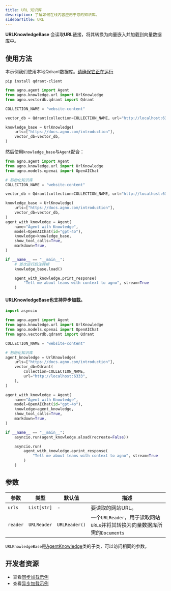 ```yaml
---
title: URL 知识库
description: 了解如何在线内容应用于您的知识库。
sidebarTitle: URL
---
```

**URLKnowledgeBase** 会读取**URL**链接，将其转换为向量嵌入并加载到向量数据库中。

## 使用方法

<Note>

本示例我们使用本地Qdrant数据库。[请确保它正在运行](https://docs.agno.com/vectordb/qdrant)

</Note>

```shell
pip install qdrant-client
```

```python
from agno.agent import Agent
from agno.knowledge.url import UrlKnowledge
from agno.vectordb.qdrant import Qdrant

COLLECTION_NAME = "website-content"

vector_db = Qdrant(collection=COLLECTION_NAME, url="http://localhost:6333")

knowledge_base = UrlKnowledge(
    urls=["https://docs.agno.com/introduction"],
    vector_db=vector_db,
)
```

然后使用`knowledge_base`与`Agent`配合：

```python
from agno.agent import Agent
from agno.knowledge.url import UrlKnowledge
from agno.models.openai import OpenAIChat

# 初始化知识库
COLLECTION_NAME = "website-content"

vector_db = Qdrant(collection=COLLECTION_NAME, url="http://localhost:6333")

knowledge_base = UrlKnowledge(
    urls=["https://docs.agno.com/introduction"],
    vector_db=vector_db,
)
agent_with_knowledge = Agent(
    name="Agent with Knowledge",
    model=OpenAIChat(id="gpt-4o"),
    knowledge=knowledge_base,
    show_tool_calls=True,
    markdown=True,
)

if __name__ == "__main__":
    # 首次运行后注释掉
    knowledge_base.load()

    agent_with_knowledge.print_response(
        "Tell me about teams with context to agno", stream=True
    )
```

#### URLKnowledgeBase也支持异步加载。

```python async_knowledge_base.py
import asyncio

from agno.agent import Agent
from agno.knowledge.url import UrlKnowledge
from agno.models.openai import OpenAIChat
from agno.vectordb.qdrant import Qdrant

COLLECTION_NAME = "website-content"

# 初始化知识库
agent_knowledge = UrlKnowledge(
    urls=["https://docs.agno.com/introduction"],
    vector_db=Qdrant(
        collection=COLLECTION_NAME,
        url="http://localhost:6333",
    ),
)

agent_with_knowledge = Agent(
    name="Agent with Knowledge",
    model=OpenAIChat(id="gpt-4o"),
    knowledge=agent_knowledge,
    show_tool_calls=True,
    markdown=True,
)

if __name__ == "__main__":
    asyncio.run(agent_knowledge.aload(recreate=False))

    asyncio.run(
        agent_with_knowledge.aprint_response(
            "Tell me about teams with context to agno", stream=True
        )
    )
```

## 参数

| 参数        | 类型               | 默认值             | 描述                                                                           |
| ----------- | ------------------ | ------------------- | ------------------------------------------------------------------------------ |
| `urls`    | `List[str]`        | -                   | 要读取的网站URL。                                                                                          |
| `reader`  | `URLReader`        | `URLReader()`       | 一个`URLReader`，用于读取网站`URLs`并将其转换为向量数据库所需的`Documents` |

`URLKnowledgeBase`是[AgentKnowledge](/reference/knowledge/base)类的子类，可以访问相同的参数。

## 开发者资源

- 查看[同步加载示例](https://github.com/agno-agi/agno/blob/main/cookbook/agent_concepts/knowledge/url_kb.py)
- 查看[异步加载示例](https://github.com/agno-agi/agno/blob/main/cookbook/agent_concepts/knowledge/url_kb_async.py)